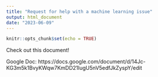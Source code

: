 ```yaml
---
title: "Request for help with a machine learning issue"
output: html_document
date: "2023-06-09"
---
```


```r
knitr::opts_chunk$set(echo = TRUE)
```

Check out this document! 

Google Doc: https://docs.google.com/document/d/14Jc-KG3m5k1BvyKWqw7KmDD21IugU5nV5edfJkZyspY/edit